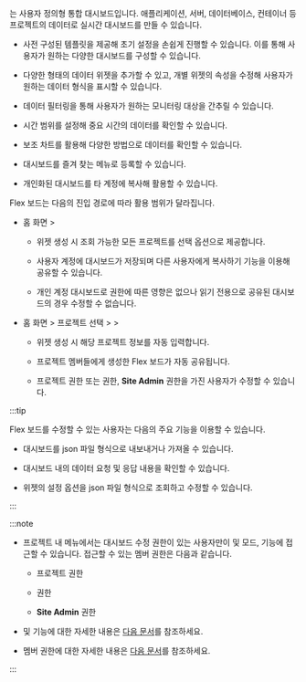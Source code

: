 <Cmdname sid="side_flexboard" className="uitext" />는 사용자 정의형 통합 대시보드입니다. 애플리케이션, 서버, 데이터베이스, 컨테이너 등 프로젝트의 데이터로 실시간 대시보드를 만들 수 있습니다.

<ImgLang img='flex-board-mod.png' desc='Flex 보드 수정 모드' />

* 사전 구성된 템플릿을 제공해 초기 설정을 손쉽게 진행할 수 있습니다. 이를 통해 사용자가 원하는 다양한 대시보드를 구성할 수 있습니다.

* 다양한 형태의 데이터 위젯을 추가할 수 있고, 개별 위젯의 속성을 수정해 사용자가 원하는 데이터 형식을 표시할 수 있습니다.

* 데이터 필터링을 통해 사용자가 원하는 모니터링 대상을 간추릴 수 있습니다.

* 시간 범위를 설정해 중요 시간의 데이터를 확인할 수 있습니다.

* 보조 차트를 활용해 다양한 방법으로 데이터를 확인할 수 있습니다.

* 대시보드를 즐겨 찾는 메뉴로 등록할 수 있습니다.

* 개인화된 대시보드를 타 계정에 복사해 활용할 수 있습니다.

Flex 보드는 다음의 진입 경로에 따라 활용 범위가 달라집니다.

* 홈 화면 &gt; <Cmdname sid="side_integratedFlexboard" className="uitext" />

  * 위젯 생성 시 조회 가능한 모든 프로젝트를 선택 옵션으로 제공합니다. 

  * 사용자 계정에 대시보드가 저장되며 다른 사용자에게 복사하기 기능을 이용해 공유할 수 있습니다.

  * 개인 계정 대시보드로 권한에 따른 영향은 없으나 읽기 전용으로 공유된 대시보드의 경우 수정할 수 없습니다. 

* 홈 화면 &gt; 프로젝트 선택 &gt; <Cmdname sid="side_dashboard" className="uitext" /> &gt; <Cmdname sid="side_flexboard" className="uitext" />

  * 위젯 생성 시 해당 프로젝트 정보를 자동 입력합니다.

  * 프로젝트 멤버들에게 생성한 Flex 보드가 자동 공유됩니다.

  * 프로젝트 <Cmdname sid="edit" className="b600" /> 권한 또는 <Cmdname sid="ITM06494" className="b600" /> 권한, **Site Admin** 권한을 가진 사용자가 수정할 수 있습니다.

:::tip

Flex 보드를 수정할 수 있는 사용자는 다음의 주요 기능을 이용할 수 있습니다.

* 대시보드를 json 파일 형식으로 내보내거나 가져올 수 있습니다.

* 대시보드 내의 데이터 요청 및 응답 내용을 확인할 수 있습니다.

* 위젯의 설정 옵션을 json 파일 형식으로 조회하고 수정할 수 있습니다.

:::

:::note

* 프로젝트 내 <Cmdname sid="side_flexboard" className="uitext" /> 메뉴에서는 대시보드 수정 권한이 있는 사용자만이 <Cmdname sid="edit_mode" className="uitext" /> 및 <Cmdname sid="admin" className="uitext" /> 모드, <Cmdname sid="filter" className="uitext" /> 기능에 접근할 수 있습니다. 접근할 수 있는 멤버 권한은 다음과 같습니다.

  * 프로젝트 <Cmdname sid="edit" className="b600" /> 권한 
  
  * <Cmdname sid="ITM06494" className="b600" /> 권한
  
  * **Site Admin** 권한

* <Cmdname sid="view_mode" className="uitext" /> 및 <Cmdname sid="filter" className="uitext" /> 기능에 대한 자세한 내용은 [다음 문서](flexboard-mode)를 참조하세요.

* 멤버 권한에 대한 자세한 내용은 [다음 문서](../project/project-structure#member-auth)를 참조하세요.

:::